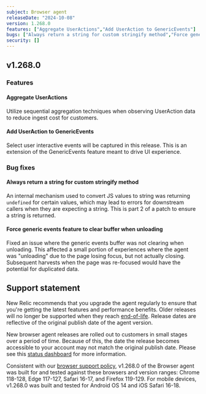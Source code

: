 ```yaml
---
subject: Browser agent
releaseDate: "2024-10-08"
version: 1.268.0
features: ["Aggregate UserActions","Add UserAction to GenericEvents"]
bugs: ["Always return a string for custom stringify method","Force generic events feature to clear buffer when unloading"]
security: []
---
```


## v1.268.0

### Features

#### Aggregate UserActions
Utilize sequential aggregation techniques when observing UserAction data to reduce ingest cost for customers.

#### Add UserAction to GenericEvents
Select user interactive events will be captured in this release. This is an extension of the GenericEvents feature meant to drive UI experience.


### Bug fixes

#### Always return a string for custom stringify method
An internal mechanism used to convert JS values to string was returning `undefined` for certain values, which may lead to errors for downstream callers when they are expecting a string.  This is part 2 of a patch to ensure a string is returned.

#### Force generic events feature to clear buffer when unloading
Fixed an issue where the generic events buffer was not clearing when unloading. This affected a small portion of experiences where the agent was "unloading" due to the page losing focus, but not actually closing.  Subsequent harvests when the page was re-focused would have the potential for duplicated data.

## Support statement

New Relic recommends that you upgrade the agent regularly to ensure that you're getting the latest features and performance benefits. Older releases will no longer be supported when they reach [end-of-life](https://docs.newrelic.com/docs/browser/browser-monitoring/getting-started/browser-agent-eol-policy/). Release dates are reflective of the original publish date of the agent version.

New browser agent releases are rolled out to customers in small stages over a period of time. Because of this, the date the release becomes accessible to your account may not match the original publish date. Please see this [status dashboard](https://newrelic.github.io/newrelic-browser-agent-release/) for more information.

Consistent with our [browser support policy](https://docs.newrelic.com/docs/browser/new-relic-browser/getting-started/compatibility-requirements-browser-monitoring/#browser-types), v1.268.0 of the Browser agent was built for and tested against these browsers and version ranges: Chrome 118-128, Edge 117-127, Safari 16-17, and Firefox 119-129. For mobile devices, v1.268.0 was built and tested for Android OS 14 and iOS Safari 16-18.